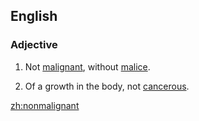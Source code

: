 ==English==
===Adjective===
{{en-adj}}
# Not [[malignant]], without [[malice]].
# {{medicine}} Of a growth in the body, not [[cancerous]].

[[zh:nonmalignant]]